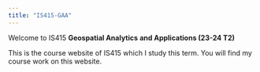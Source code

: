 ```yaml
---
title: "IS415-GAA"
---
```


Welcome to IS415 **Geospatial Analytics** **and Applications (23-24 T2)**

This is the course website of IS415 which I study this term. You will find my course work on this website.
